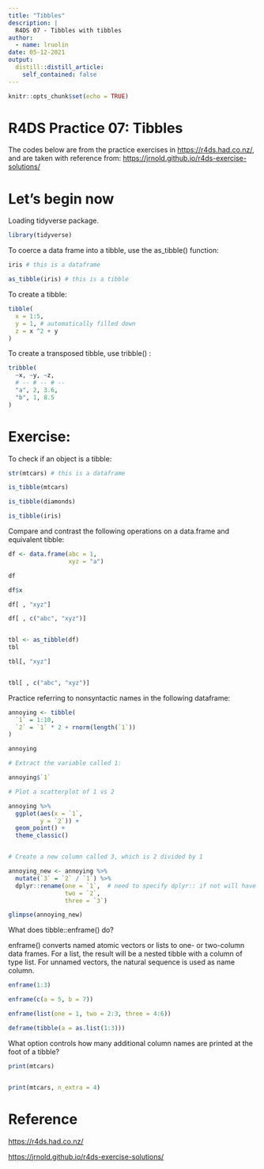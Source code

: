```yaml
---
title: "Tibbles"
description: |
  R4DS 07 - Tibbles with tibbles
author:
  - name: lruolin
date: 05-12-2021
output:
  distill::distill_article:
    self_contained: false
---
```



```r
knitr::opts_chunk$set(echo = TRUE)
```

# R4DS Practice 07: Tibbles

The codes below are from the practice exercises in <https://r4ds.had.co.nz/>, and are taken with reference from: <https://jrnold.github.io/r4ds-exercise-solutions/>

# Let's begin now

Loading tidyverse package. 

```r
library(tidyverse)
```

To coerce a data frame into a tibble, use the as_tibble() function:

```r
iris # this is a dataframe

as_tibble(iris) # this is a tibble
```
To create a tibble:

```r
tibble(
  x = 1:5,
  y = 1, # automatically filled down
  z = x ^2 + y
)
```

To create a transposed tibble, use tribble() :

```r
tribble(
  ~x, ~y, ~z,
  # -- # -- # -- 
  "a", 2, 3.6,
  "b", 1, 8.5
)

```
# Exercise:

To check if an object is a tibble:

```r
str(mtcars) # this is a dataframe

is_tibble(mtcars)

is_tibble(diamonds)

is_tibble(iris)

```

Compare and contrast the following operations on a data.frame and equivalent tibble:

```r
df <- data.frame(abc = 1, 
                 xyz = "a")

df

df$x

df[ , "xyz"]

df[ , c("abc", "xyz")]


tbl <- as_tibble(df)
tbl

tbl[, "xyz"]


tbl[ , c("abc", "xyz")]

```
Practice referring to nonsyntactic names in the following dataframe:

```r
annoying <- tibble(
  `1` = 1:10,
  `2` = `1` * 2 + rnorm(length(`1`))
)

annoying

# Extract the variable called 1:

annoying$`1`

# Plot a scatterplot of 1 vs 2

annoying %>% 
  ggplot(aes(x = `1`,
         y = `2`)) +
  geom_point() +
  theme_classic()


# Create a new column called 3, which is 2 divided by 1

annoying_new <- annoying %>% 
  mutate(`3` = `2` / `1`) %>% 
  dplyr::rename(one = `1`,  # need to specify dplyr:: if not will have conflict with plyr
                two = `2`,
                three = `3`)

glimpse(annoying_new)
```

What does tibble::enframe() do?

enframe() converts named atomic vectors or lists to one- or two-column data frames. For a list, the result will be a nested tibble with a column of type list. For unnamed vectors, the natural sequence is used as name column.

```r
enframe(1:3)

enframe(c(a = 5, b = 7))

enframe(list(one = 1, two = 2:3, three = 4:6))

deframe(tibble(a = as.list(1:3)))
```

What option controls how many additional column names are printed at the foot of a tibble?

```r

print(mtcars)


print(mtcars, n_extra = 4)
```
# Reference
<https://r4ds.had.co.nz/>

<https://jrnold.github.io/r4ds-exercise-solutions/>

